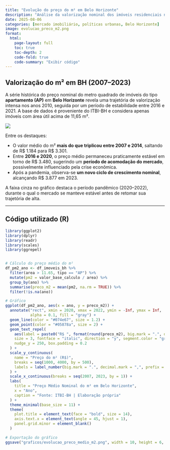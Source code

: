```yaml
---
title: "Evolução do preço do m² em Belo Horizonte"
description: "Análise da valorização nominal dos imóveis residenciais na capital mineira entre 2007 e 2023"
date: 2025-08-06
categories: [mercado imobiliário, políticas urbanas, Belo Horizonte]
image: evolucao_preco_m2.png
format:
  html:
    page-layout: full
    toc: true
    toc-depth: 2
    code-fold: true
    code-summary: "Exibir código"
---
```


## Valorização do m² em BH (2007–2023)

A série histórica do preço nominal do metro quadrado de imóveis do tipo **apartamento (AP)** em **Belo Horizonte** revela uma trajetória de valorização intensa nos anos 2010, seguida por um período de estabilidade entre 2016 e 2021. A base de dados é proveniente do ITBI-BH e considera apenas imóveis com área útil acima de 11,65 m².

![](evolucao_preco_m2.png)

Entre os destaques:

- O valor médio do m² **mais do que triplicou entre 2007 e 2014**, saltando de R$ 1.184 para R$ 3.301.
- Entre **2016 e 2020**, o preço médio permaneceu praticamente estável em torno de R$ 3.480, sugerindo um **período de acomodação do mercado**, possivelmente influenciado pela crise econômica.
- Após a pandemia, observa-se **um novo ciclo de crescimento nominal**, alcançando R$ 3.877 em 2023.

A faixa cinza no gráfico destaca o período pandêmico (2020–2022), durante o qual o mercado se manteve estável antes de retomar sua trajetória de alta.

---

## Código utilizado (R)


```r
library(ggplot2)
library(dplyr)
library(readr)
library(scales)
library(ggrepel)


# Cálculo do preço médio do m²
df_pm2_ano <- df_imoveis_bh %>%
  filter(area > 11.65, tipo == "AP") %>%
  mutate(pm2 = valor_base_calculo / area) %>%
  group_by(ano) %>%
  summarise(preco_m2 = mean(pm2, na.rm = TRUE)) %>%
  filter(!is.na(ano))

# Gráfico
ggplot(df_pm2_ano, aes(x = ano, y = preco_m2)) +
  annotate("rect", xmin = 2020, xmax = 2022, ymin = -Inf, ymax = Inf,
           alpha = 0.1, fill = "gray") +
  geom_line(color = "#074e67", size = 1.2) +
  geom_point(color = "#05878a", size = 2) +
  geom_text_repel(
    aes(label = paste0("R$ ", format(round(preco_m2), big.mark = ".", decimal.mark = ","))),
    size = 3, fontface = "italic", direction = "y", segment.color = "grey60",
    nudge_y = 250, box.padding = 0.2
  ) +
  scale_y_continuous(
    name = "Preço do m² (R$)",
    breaks = seq(1000, 4000, by = 500),
    labels = label_number(big.mark = ".", decimal.mark = ",", prefix = "R$ ")
  ) +
  scale_x_continuous(breaks = seq(2007, 2023, by = 1)) +
  labs(
    title = "Preço Médio Nominal do m² em Belo Horizonte",
    x = "Ano",
    caption = "Fonte: ITBI-BH | Elaboração própria"
  ) +
  theme_minimal(base_size = 11) +
  theme(
    plot.title = element_text(face = "bold", size = 14),
    axis.text.x = element_text(angle = 45, hjust = 1),
    panel.grid.minor = element_blank()
  )

# Exportação do gráfico
ggsave("graficos/evolucao_preco_medio_m2.png", width = 10, height = 6, dpi = 300, bg = "white")
```

